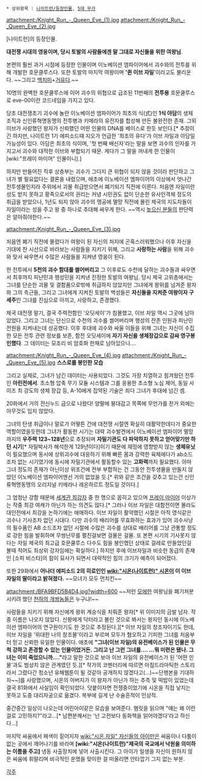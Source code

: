  * 상위항목 : [[나이트런/등장인물]], [[5대 무가]]


attachment:/Knight_Run_-_Queen_Eve_(1).jpg
attachment:/Knight_Run_-_Queen_Eve_(2).jpg

[나이트런]의 등장인물. 

'''대전쟁 시대의 영웅이며, 당시 토발의 사람들에겐 말 그대로 자신들을 위한 여왕님'''.

본편의 훨씬 과거 시점에 등장한 인물이며 이노베이션 엠파이어에서 괴수와의 전투를 위해 개발한 호문클루스다. 또한 토발의 마지막 여왕이며 ''''퀸 이브 자일''''이라고도 불리운다. ~~그리고 [[백치미]]+[[거유]]다.~~

10명의 완벽한 호문쿨루스에 이어 괴수의 위협으로 급조된 11번째의 '''전투용''' 호문쿨루스로 eve-00이란 코드네임을 가지고 있다.

당초 대전쟁초기 괴수에 놀란 이노베이션 엠파이어가 최초의 식(式)인 '''1식 아담'''의 생체조직과 신인류혁명동맹의 전투병과 키메라의 유전자를 합성해 만든 불완전한 존재. 그외 이브가 사랑했던 왕자가 신뢰했던 어떤 인물의 DNA를 베이스로 한듯 보인다.[* 추정이긴 하지만, 나이트런 1기 에피소드때 지오가 언급한 '최초의 유다'가 이브 자일과 아담일 가능성이 있다. 아담은 최초의 식이며, '첫 번째 배신자'라는 말을 보면 괴수의 인자를 가지고서 괴수와 대적한 이브와 부합되기 때문. 게다가 그 말을 꺼내게 한 인물이 [wiki:"프레이 마이어" 인물이니].]

하지만 만들어진 직후 상층부는 괴수가 그다지 큰 위협이 되지 않을 것이라 판단하고 그녀가 별 필요없다는 결론을 내렸으며, 애초에 이노베이션 엠파이어의 이상에서 엇나간 전투생물인지라 주위에서 괴물 취급받으면서 폐기되기 직전에 이른다. 처음엔 자일이란 성도 받지 못하고 황족으로서의 권리는 커녕 시민권도 없이 단순한 유사인격체 정도의 취급을 받았으나, 1년도 되지 않아 괴수의 맹공에 멸망 직전에 몰린 제국의 지도자들이 자일이라는 성을 주고 왕 중 하나로 추대해 싸우게 한다. ~~역시 [[높으신 분들]]의 판단력은 알아줘야한다.~~

attachment:/Knight_Run_-_Queen_Eve_(3).jpg

처음엔 폐기 직전에 몰렸다가 여왕이 된 자신의 처지에 곤혹스러워했으나 이후 자신을 기대에 찬 시선으로 바라보는 사람들을 지키기 위해, 그리고 '''사랑하는 사람'''을 위해 괴수와 맞서 싸우면서 수많은 사람들을 지켜낸 영웅이 된다. 

한 전투에서 '''5천의 괴수 함대를 썰어버리고''' 그 이후로도 수천에 달하는 괴수들과 싸우면서 최후까지 피난민과 행성민을 지켜낸 진정한 토발의 여왕님. 당시 제국 고위층에서는 그녀를 단순한 괴물 및 결함품으로밖에 취급하지 않았지만 그녀에게 왕위를 넘겨준 왕자와 그의 측근들, 그리고 그녀에게 지켜진 토발의 백성들은 '''자신들을 지켜준 여왕이자 구세주'''인 그녀를 진심으로 아끼고, 사랑하고, 존경했다. 

제국 대전쟁 말기, 결국 주력전함인 '오딧세이'가 침몰했고, 이브 자일 역시 그곳에 남아있었다. 그리고 그녀는 단신으로 수천의 괴수를 썰어버리며 행성의 잔존 인원과 피난민 전원을 지켜내는데 성공했다. 이후 후대에 괴수와 싸울 이들을 위해 그녀는 자신이 수집한 모든 전투 관련 정보를 보존, 함전 오딧세이에 '''자기 자신을 생체장갑으로 감싸 영구봉인했다'''. 그 데이터는 모조리 비 암호화 한채로 남아있으니....

attachment:/Knight_Run_-_Queen_Eve_(4).jpg
attachment:/Knight_Run_-_Queen_Eve_(5).jpg
'''스스로를 봉인한 모습'''

그리고 실제로, 그녀가 남긴 데이터는 사용되었다. 그것도 가장 치열하고 힘겨웠던 전투인 '''아린전에서'''. 초소형 압축 무기 모듈 시스템과 그를 응용한 초소형 노심 제어, 동일 사이즈 최 강도의 생체 장갑 등, A-10에게 집약된 기술은 죄다 그녀가 후대에 넘긴 셈.

20화에서 거의 전신누드 급으로 나왔다! 양팔에 붕대감고 목쪽에 무언가를 찬거 외에는 아무것도 입지 않았다.

그녀의 탄생 취급이나 말로가 어떻튼 간에 대전쟁 시절엔 확실히 대활약한데다가 중요한 역할이였을듯한데 그녀가 활동한 시기는 대략 괴수발견에서 이노베이션 엠파이어 멸망까지의 '''우주력 123~128년'''으로 추정되며 '''자밀기관도 다 파악하지 못하고 얻어맞기만 하던 시기'''[* 자밀박사가 해석한게 129년이다]이기 때문에 재밍에 영향받지 않는 '''생체유닛'''이 필요했으며 동시에 상위괴수에 대응하기 위해 빠른 몸과 강력한 육체에다가 ab소드조차 없는 시기였기에 동시에 자밀기관에서 활동할수 있는 '''고화력'''까지 필요했다. 아마 그녀 정도의 존재가 아닌이상 위조건에 전부 부합하는 건 그동안 전투생물을 만들지 않았던 이노베이션 엠파이어엔선 거의 없었을 듯.[* 위와 같은 조건을 갖추고 있는건 신인류혁명동맹의 오리지널 키메라나 레온하르트 정도일 것이다.]

그 엄청난 강함 때문에 [[세계관 최강자]] 중 한 명으로 꼽히고 있으며 [[프레이 마이어]] 이상가는 작중 최강 여캐가 아닌가 하는 의견도 많다.[* 그러나 이브 자일은 대함전이면 몰라도 대인전에서 최강을 논하기에는 애매하다. 이브 자일이 활약했던 시절은 아직 영식같은 괴수나 기사조차 없던 시대다. 다만 괴수의 배리어를 무효화하는 효과가 있어 괴수사냥의 필수품인 AB 소드조차 없던 시절에 수많은 괴수를 상대로 배리어를 그냥 관통할 정도로 강한 힘을 발휘하며 무쌍난무를 펼친걸보면 걸물은 걸물. 또 본편 시기의 기사못지 않다는 자일 제국의 최고급 호문쿨루스 다수도 힘을 봉인했던 상태로 걸레로 만들었던걸 볼때 적어도 최상위 강자임에는 확실하다.] 하지만 후에 이브자일과 비슷한 동급의 존재인 [소피 비스타]의 힘이 묘사가 되면서 대략적인 힘의 크기가 예측이 되어졌다.

또한 29화에서 '''어나더 에피소드 2의 히로인인 [[wiki:"시온(나이트런)" 시온]]이 이 이브 자일의 딸이라고 밝혀졌다.''' ~~모녀가 모두 먼치킨~~

attachment:/BFA9BFD5B4D4.jpg?width=600
~~저런 [[모에]]한 여왕님을 폐기처분시키려 했던 [[천하의 개쌍놈]]들은 누구냐!~~ 

사람들을 지키기 위해 자신에게 왕위 계승식을 치뤄준 왕자[* 위 이미지의 금발 남자. 작중 이름은 나오지 않았다. 신왕에게 닥터라고 불린 것으로 봐서는 왕자인 동시에 이노베이션 엠파이어의 연구원이기도 한 것으로 추정된다.][* 이브 자일의 창조자이기도 한데, 이브 자일을 '위대한 나의 창조물'이라고 부르며 모두가 혐오하고 기피한 그녀를 처음부터 믿고 신뢰한 유일한 인물이다. 애초에 '''"그녀(이브 자일)의 유전베이스가 된 인물은 무척 강하고 존경할 수 있는 인물이었거든. 그리고 난 그런 그녀를…. …뭐 미련은 됐나. 그녀는 이미 죽었으니까…."'''라고 말한 것으로 보아 이브 자일의 유전베이스가 된 '어떤 인물'과도 범상치 않은 관계였던 듯.][* 작가의 코멘터리에 따르면 아침드라마틱한 스토리라서 그렸다간 청소년 유해웹툰이 될 것같아 공개하지 않겠다고(...)~~단행본을 기대하자~~]를 사랑했으며, 시온의 아버지가 이 왕자가 아닌가 하는 추측 및 떡밥이 있었는데 결국 81화에서 사실임이 확인되었다. 덧붙이자면 전쟁중이었기에 시온을 직접 낳지는 못하고 도중 대리자궁으로 옮겼다. 복부에 길게 난 수술흔적이 인상적. 

중간중간 일상이 나오는데 어린아이같은 모습을 보여준다. 햄릿을 읽으며 "얘는 왜 이런걸로 고민하지?"라고...[* 남편분께서는 '넌 고전보다 동화책을 읽어야겠다'라고 하신다...] 

마지막 싸움에서 패색이 짙어지자 [[wiki:"시온 자일" 자신들의 아이]]만은 싸움이나 다툼이 없는 곳에서 깨어나기를 바라며 '''[wiki:"시온(나이트런)"제국의 국교에서 낙원을 의미하는 이름을 주고]''' 냉동 사출장치에 넣어 사출시킨다.  그 아이가 일생을 자신이 원하지 않은 싸움에 휘말리며 비극적인 운명을 맞이한 걸 떠올리면 안타깝기 그지 없는 부분.


[[각주]]
